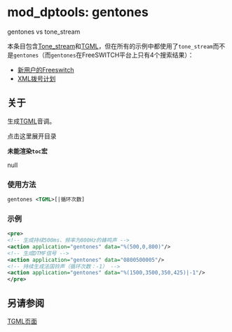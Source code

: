 # mod_dptools: gentones

gentones vs tone_stream

本条目包含[Tone_stream](./mod-dptools-gentones/Tone_stream_6586599.mdx#about)和[TGML](./mod-dptools-gentones/TGML_6586573.mdx#lua)，但在所有的示例中都使用了`tone_stream`而不是`gentones`（而`gentones`在FreeSWITCH平台上只有4个搜索结果）：

* [新用户的Freeswitch](../../[DEAD/Freeswitch-for-new-people_13173027.mdx#about)
* [XML拨号计划](../../Dialplan/XML-Dialplan/index.mdx#about)

## 关于

生成[TGML](./mod-dptools-gentones/TGML_6586573.mdx#lua)音调。

点击这里展开目录

**未能渲染`toc`宏**

null

### 使用方法

```xml
gentones <TGML>[|循环次数]
```

### 示例

```xml
<pre>
<!-- 生成持续500ms、频率为800Hz的蜂鸣声 -->
<action application="gentones" data="%(500,0,800)"/>
<!-- 生成DTMF信号 -->
<action application="gentones" data="0800500005"/>
<!-- 持续生成法国铃声（循环次数：-1） -->
<action application="gentones" data="%(1500,3500,350,425)|-1"/>
</pre>
```

## 另请参阅

[TGML页面](./mod-dptools-gentones/TGML_6586573.mdx#lua)
